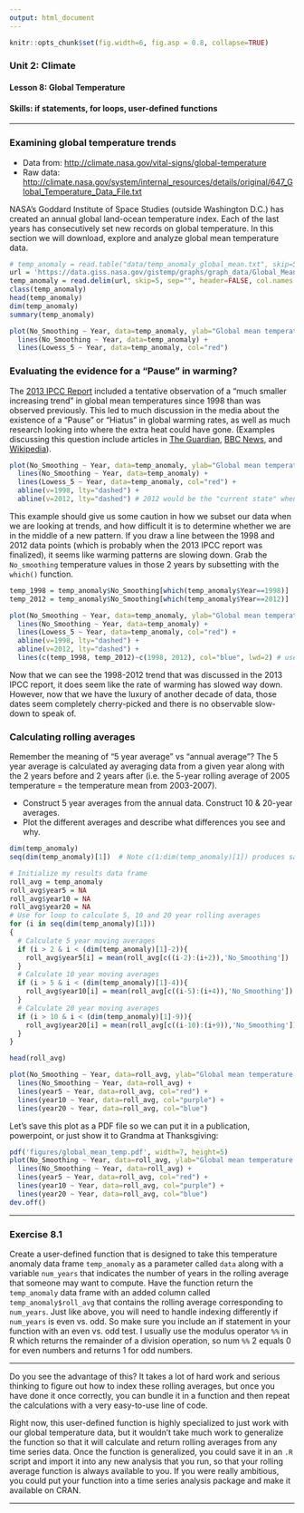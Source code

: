 ```yaml
---
output: html_document
---
```


```r
knitr::opts_chunk$set(fig.width=6, fig.asp = 0.8, collapse=TRUE) 
```

### Unit 2: Climate
#### Lesson 8: Global Temperature
#### Skills: if statements, for loops, user-defined functions

***

### Examining global temperature trends

- Data from: <http://climate.nasa.gov/vital-signs/global-temperature>
- Raw data: <http://climate.nasa.gov/system/internal_resources/details/original/647_Global_Temperature_Data_File.txt>

NASA's Goddard Institute of Space Studies (outside Washington D.C.) has created an annual global land-ocean temperature index. Each of the last years has consecutively set new records on global temperature. In this section we will download, explore and analyze global mean temperature data.

```r
# temp_anomaly = read.table("data/temp_anomaly_global_mean.txt", skip=5, sep="", header = FALSE)
url = 'https://data.giss.nasa.gov/gistemp/graphs/graph_data/Global_Mean_Estimates_based_on_Land_and_Ocean_Data/graph.txt'
temp_anomaly = read.delim(url, skip=5, sep="", header=FALSE, col.names = c("Year", "No_Smoothing", "Lowess_5"))
class(temp_anomaly)
head(temp_anomaly)
dim(temp_anomaly)
summary(temp_anomaly)

plot(No_Smoothing ~ Year, data=temp_anomaly, ylab="Global mean temperature anomaly") + # type="b")
  lines(No_Smoothing ~ Year, data=temp_anomaly) +
  lines(Lowess_5 ~ Year, data=temp_anomaly, col="red") 
```

### Evaluating the evidence for a "Pause" in warming?

The [2013 IPCC Report](https://www.ipcc.ch/pdf/assessment-report/ar5/wg1/WG1AR5_SummaryVolume_FINAL.pdf) included a tentative observation of a "much smaller increasing trend" in global mean temperatures since 1998 than was observed previously.  This led to much discussion in the media about the existence of a "Pause" or "Hiatus" in global warming rates, as well as much research looking into where the extra heat could have gone.  (Examples discussing this question include articles in [The Guardian](http://www.theguardian.com/environment/2015/jun/04/global-warming-hasnt-paused-study-finds), [BBC News](http://www.bbc.com/news/science-environment-28870988), and [Wikipedia](https://en.wikipedia.org/wiki/Global_warming_hiatus)). 

```r
plot(No_Smoothing ~ Year, data=temp_anomaly, ylab="Global mean temperature anomaly") + 
  lines(No_Smoothing ~ Year, data=temp_anomaly) +
  lines(Lowess_5 ~ Year, data=temp_anomaly, col="red") +
  abline(v=1998, lty="dashed") +
  abline(v=2012, lty="dashed") # 2012 would be the "current state" when writing the 2013 IPCC report
```

This example should give us some caution in how we subset our data when we are looking at trends, and how difficult it is to determine whether we are in the middle of a new pattern. If you draw a line between the 1998 and 2012 data points (which is probably when the 2013 IPCC report was finalized), it seems like warming patterns are slowing down. Grab the `No_smoothing` temperature values in those 2 years by subsetting with the `which()` function.

```r
temp_1998 = temp_anomaly$No_Smoothing[which(temp_anomaly$Year==1998)]
temp_2012 = temp_anomaly$No_Smoothing[which(temp_anomaly$Year==2012)]

plot(No_Smoothing ~ Year, data=temp_anomaly, ylab="Global mean temperature anomaly") + 
  lines(No_Smoothing ~ Year, data=temp_anomaly) +
  lines(Lowess_5 ~ Year, data=temp_anomaly, col="red") +
  abline(v=1998, lty="dashed") +
  abline(v=2012, lty="dashed") +
  lines(c(temp_1998, temp_2012)~c(1998, 2012), col="blue", lwd=2) # used the lwd parameter to thicken the line. See ?par
```

Now that we can see the 1998-2012 trend that was discussed in the 2013 IPCC report, it does seem like the rate of warming has slowed way down. However, now that we have the luxury of another decade of data, those dates seem completely cherry-picked and there is no observable slow-down to speak of.

### Calculating rolling averages
    
Remember the meaning of "5 year average" vs "annual average"? The 5 year average is calculated ay averaging data from a given year along with the 2 years before and 2 years after (i.e. the 5-year rolling average of 2005 temperature = the temperature mean from 2003-2007).

- Construct 5 year averages from the annual data.  Construct 10 & 20-year averages. 
- Plot the different averages and describe what differences you see and why.  

```r
dim(temp_anomaly)
seq(dim(temp_anomaly)[1])  # Note c(1:dim(temp_anomaly)[1]) produces same vector

# Initialize my results data frame
roll_avg = temp_anomaly
roll_avg$year5 = NA
roll_avg$year10 = NA
roll_avg$year20 = NA
# Use for loop to calculate 5, 10 and 20 year rolling averages
for (i in seq(dim(temp_anomaly)[1]))
{
  # Calculate 5 year moving averages
  if (i > 2 & i < (dim(temp_anomaly)[1]-2)){
    roll_avg$year5[i] = mean(roll_avg[c((i-2):(i+2)),'No_Smoothing'])
  }
  # Calculate 10 year moving averages
  if (i > 5 & i < (dim(temp_anomaly)[1]-4)){
    roll_avg$year10[i] = mean(roll_avg[c((i-5):(i+4)),'No_Smoothing'])
  }
  # Calculate 20 year moving averages
  if (i > 10 & i < (dim(temp_anomaly)[1]-9)){
    roll_avg$year20[i] = mean(roll_avg[c((i-10):(i+9)),'No_Smoothing'])
  }
}

head(roll_avg)

plot(No_Smoothing ~ Year, data=roll_avg, ylab="Global mean temperature anomaly") + 
  lines(No_Smoothing ~ Year, data=roll_avg) +
  lines(year5 ~ Year, data=roll_avg, col="red") +
  lines(year10 ~ Year, data=roll_avg, col="purple") +
  lines(year20 ~ Year, data=roll_avg, col="blue") 
```

Let's save this plot as a PDF file so we can put it in a publication, powerpoint, or just show it to Grandma at Thanksgiving:

```r
pdf('figures/global_mean_temp.pdf', width=7, height=5)
plot(No_Smoothing ~ Year, data=roll_avg, ylab="Global mean temperature anomaly") + 
  lines(No_Smoothing ~ Year, data=roll_avg) +
  lines(year5 ~ Year, data=roll_avg, col="red") +
  lines(year10 ~ Year, data=roll_avg, col="purple") +
  lines(year20 ~ Year, data=roll_avg, col="blue") 
dev.off()
```

***

### Exercise 8.1

Create a user-defined function that is designed to take this temperature anomaly data frame `temp_anomaly` as a parameter called `data` along with a variable `num_years` that indicates the number of years in the rolling average that someone may want to compute. Have the function return the `temp_anomaly` data frame with an added column called `temp_anomaly$roll_avg` that contains the rolling average corresponding to `num_years`. Just like above, you will need to handle indexing differently if `num_years` is even vs. odd. So make sure you include an if statement in your function with an even vs. odd test. I usually use the modulus operator `%%` in R which returns the remainder of a division operation, so num `%%` 2 equals 0 for even numbers and returns 1 for odd numbers.

***

Do you see the advantage of this? It takes a lot of hard work and serious thinking to figure out how to index these rolling averages, but once you have done it once correctly, you can bundle it in a function and then repeat the calculations with a very easy-to-use line of code.

Right now, this user-defined function is highly specialized to just work with our global temperature data, but it wouldn't take much work to generalize the function so that it will calculate and return rolling averages from any time series data. Once the function is generalized, you could save it in an `.R` script and import it into any new analysis that you run, so that your rolling average function is always available to you. If you were really ambitious, you could put your function into a time series analysis package and make it available on CRAN.

***

